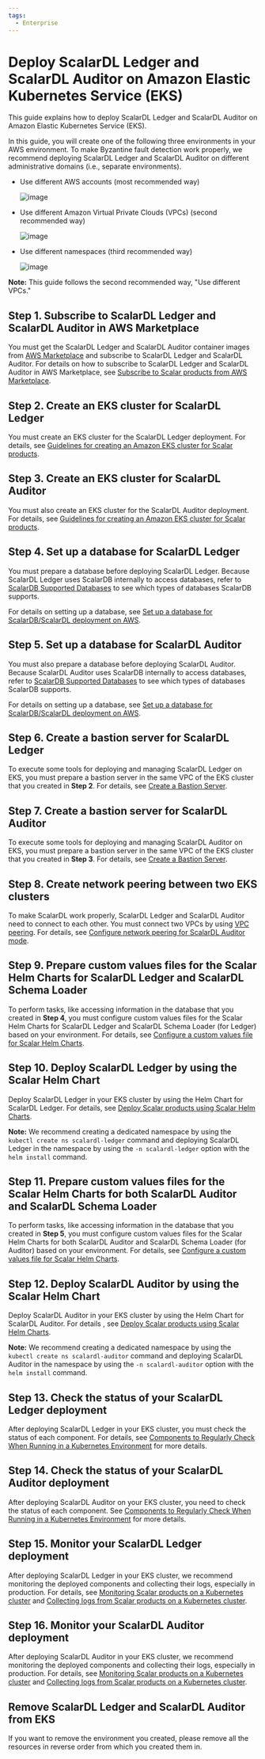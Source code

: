 ```yaml
---
tags:
  - Enterprise
---
```


# Deploy ScalarDL Ledger and ScalarDL Auditor on Amazon Elastic Kubernetes Service (EKS)

This guide explains how to deploy ScalarDL Ledger and ScalarDL Auditor on Amazon Elastic Kubernetes Service (EKS).

In this guide, you will create one of the following three environments in your AWS environment. To make Byzantine fault detection work properly, we recommend deploying ScalarDL Ledger and ScalarDL Auditor on different administrative domains (i.e., separate environments).

* Use different AWS accounts (most recommended way)

  ![image](images/png/EKS_ScalarDL_Auditor_Multi_Account.drawio.png)

* Use different Amazon Virtual Private Clouds (VPCs) (second recommended way)

  ![image](images/png/EKS_ScalarDL_Auditor_Multi_VPC.drawio.png)

* Use different namespaces (third recommended way)

  ![image](images/png/EKS_ScalarDL_Auditor_Multi_Namespace.drawio.png)

**Note:** This guide follows the second recommended way, "Use different VPCs."

## Step 1. Subscribe to ScalarDL Ledger and ScalarDL Auditor in AWS Marketplace

You must get the ScalarDL Ledger and ScalarDL Auditor container images from [AWS Marketplace](https://aws.amazon.com/marketplace/seller-profile?id=bd4cd7de-49cd-433f-97ba-5cf71d76ec7b) and subscribe to ScalarDL Ledger and ScalarDL Auditor. For details on how to subscribe to ScalarDL Ledger and ScalarDL Auditor in AWS Marketplace, see [Subscribe to Scalar products from AWS Marketplace](AwsMarketplaceGuide.mdx#subscribe-to-scalar-products-from-aws-marketplace).

## Step 2. Create an EKS cluster for ScalarDL Ledger

You must create an EKS cluster for the ScalarDL Ledger deployment. For details, see [Guidelines for creating an Amazon EKS cluster for Scalar products](CreateEKSClusterForScalarProducts.mdx).

## Step 3. Create an EKS cluster for ScalarDL Auditor

You must also create an EKS cluster for the ScalarDL Auditor deployment. For details, see [Guidelines for creating an Amazon EKS cluster for Scalar products](CreateEKSClusterForScalarProducts.mdx).

## Step 4. Set up a database for ScalarDL Ledger

You must prepare a database before deploying ScalarDL Ledger. Because ScalarDL Ledger uses ScalarDB internally to access databases, refer to [ScalarDB Supported Databases](https://scalardb.scalar-labs.com/docs/latest/requirements#databases) to see which types of databases ScalarDB supports.

For details on setting up a database, see [Set up a database for ScalarDB/ScalarDL deployment on AWS](SetupDatabaseForAWS.mdx).

## Step 5. Set up a database for ScalarDL Auditor

You must also prepare a database before deploying ScalarDL Auditor. Because ScalarDL Auditor uses ScalarDB internally to access databases, refer to [ScalarDB Supported Databases](https://scalardb.scalar-labs.com/docs/latest/requirements#databases) to see which types of databases ScalarDB supports.

For details on setting up a database, see [Set up a database for ScalarDB/ScalarDL deployment on AWS](SetupDatabaseForAWS.mdx).

## Step 6. Create a bastion server for ScalarDL Ledger

To execute some tools for deploying and managing ScalarDL Ledger on EKS, you must prepare a bastion server in the same VPC of the EKS cluster that you created in **Step 2**. For details, see [Create a Bastion Server](CreateBastionServer.mdx).

## Step 7. Create a bastion server for ScalarDL Auditor

To execute some tools for deploying and managing ScalarDL Auditor on EKS, you must prepare a bastion server in the same VPC of the EKS cluster that you created in **Step 3**. For details, see [Create a Bastion Server](CreateBastionServer.mdx).

## Step 8. Create network peering between two EKS clusters

To make ScalarDL work properly, ScalarDL Ledger and ScalarDL Auditor need to connect to each other. You must connect two VPCs by using [VPC peering](https://docs.aws.amazon.com/vpc/latest/peering/create-vpc-peering-connection.html). For details, see [Configure network peering for ScalarDL Auditor mode](NetworkPeeringForScalarDLAuditor.mdx).

## Step 9. Prepare custom values files for the Scalar Helm Charts for ScalarDL Ledger and ScalarDL Schema Loader

To perform tasks, like accessing information in the database that you created in **Step 4**, you must configure custom values files for the Scalar Helm Charts for ScalarDL Ledger and ScalarDL Schema Loader (for Ledger) based on your environment. For details, see [Configure a custom values file for Scalar Helm Charts](../helm-charts/configure-custom-values-file.mdx).

## Step 10. Deploy ScalarDL Ledger by using the Scalar Helm Chart

Deploy ScalarDL Ledger in your EKS cluster by using the Helm Chart for ScalarDL Ledger. For details, see [Deploy Scalar products using Scalar Helm Charts](../helm-charts/how-to-deploy-scalar-products.mdx).

**Note:** We recommend creating a dedicated namespace by using the `kubectl create ns scalardl-ledger` command and deploying ScalarDL Ledger in the namespace by using the `-n scalardl-ledger` option with the `helm install` command.

## Step 11. Prepare custom values files for the Scalar Helm Charts for both ScalarDL Auditor and ScalarDL Schema Loader

To perform tasks, like accessing information in the database that you created in **Step 5**, you must configure custom values files for the Scalar Helm Charts for both ScalarDL Auditor and ScalarDL Schema Loader (for Auditor) based on your environment. For details, see [Configure a custom values file for Scalar Helm Charts](../helm-charts/configure-custom-values-file.mdx).

## Step 12. Deploy ScalarDL Auditor by using the Scalar Helm Chart

Deploy ScalarDL Auditor in your EKS cluster by using the Helm Chart for ScalarDL Auditor. For details , see [Deploy Scalar products using Scalar Helm Charts](../helm-charts/how-to-deploy-scalar-products.mdx).

**Note:** We recommend creating a dedicated namespace by using the `kubectl create ns scalardl-auditor` command and deploying ScalarDL Auditor in the namespace by using the `-n scalardl-auditor` option with the `helm install` command.

## Step 13. Check the status of your ScalarDL Ledger deployment

After deploying ScalarDL Ledger in your EKS cluster, you must check the status of each component. For details, see [Components to Regularly Check When Running in a Kubernetes Environment](RegularCheck.mdx) for more details.

## Step 14. Check the status of your ScalarDL Auditor deployment

After deploying ScalarDL Auditor on your EKS cluster, you need to check the status of each component. See [Components to Regularly Check When Running in a Kubernetes Environment](RegularCheck.mdx) for more details.

## Step 15. Monitor your ScalarDL Ledger deployment

After deploying ScalarDL Ledger in your EKS cluster, we recommend monitoring the deployed components and collecting their logs, especially in production. For details, see [Monitoring Scalar products on a Kubernetes cluster](K8sMonitorGuide.mdx) and [Collecting logs from Scalar products on a Kubernetes cluster](K8sLogCollectionGuide.mdx).

## Step 16. Monitor your ScalarDL Auditor deployment

After deploying ScalarDL Auditor in your EKS cluster, we recommend monitoring the deployed components and collecting their logs, especially in production. For details, see [Monitoring Scalar products on a Kubernetes cluster](K8sMonitorGuide.mdx) and [Collecting logs from Scalar products on a Kubernetes cluster](K8sLogCollectionGuide.mdx).

## Remove ScalarDL Ledger and ScalarDL Auditor from EKS

If you want to remove the environment you created, please remove all the resources in reverse order from which you created them in.
